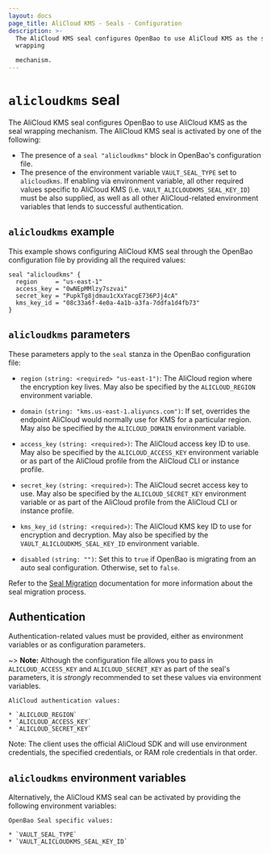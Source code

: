 ```yaml
---
layout: docs
page_title: AliCloud KMS - Seals - Configuration
description: >-
  The AliCloud KMS seal configures OpenBao to use AliCloud KMS as the seal
  wrapping

  mechanism.
---
```


# `alicloudkms` seal

The AliCloud KMS seal configures OpenBao to use AliCloud KMS as the seal wrapping mechanism.
The AliCloud KMS seal is activated by one of the following:

- The presence of a `seal "alicloudkms"` block in OpenBao's configuration file.
- The presence of the environment variable `VAULT_SEAL_TYPE` set to `alicloudkms`. If
  enabling via environment variable, all other required values specific to AliCloud
  KMS (i.e. `VAULT_ALICLOUDKMS_SEAL_KEY_ID`) must be also supplied, as well as all
  other AliCloud-related environment variables that lends to successful
  authentication.

## `alicloudkms` example

This example shows configuring AliCloud KMS seal through the OpenBao configuration file
by providing all the required values:

```hcl
seal "alicloudkms" {
  region     = "us-east-1"
  access_key = "0wNEpMMlzy7szvai"
  secret_key = "PupkTg8jdmau1cXxYacgE736PJj4cA"
  kms_key_id = "08c33a6f-4e0a-4a1b-a3fa-7ddfa1d4fb73"
}
```

## `alicloudkms` parameters

These parameters apply to the `seal` stanza in the OpenBao configuration file:

- `region` `(string: <required> "us-east-1")`: The AliCloud region where the encryption key
  lives. May also be specified by the `ALICLOUD_REGION`
  environment variable.

- `domain` `(string: "kms.us-east-1.aliyuncs.com")`: If set, overrides the endpoint
  AliCloud would normally use for KMS for a particular region. May also be specified
  by the `ALICLOUD_DOMAIN` environment variable.

- `access_key` `(string: <required>)`: The AliCloud access key ID to use. May also be
  specified by the `ALICLOUD_ACCESS_KEY` environment variable or as part of the
  AliCloud profile from the AliCloud CLI or instance profile.

- `secret_key` `(string: <required>)`: The AliCloud secret access key to use. May
  also be specified by the `ALICLOUD_SECRET_KEY` environment variable or as
  part of the AliCloud profile from the AliCloud CLI or instance profile.

- `kms_key_id` `(string: <required>)`: The AliCloud KMS key ID to use for encryption
  and decryption. May also be specified by the `VAULT_ALICLOUDKMS_SEAL_KEY_ID`
  environment variable.

- `disabled` `(string: "")`: Set this to `true` if OpenBao is migrating from an auto seal configuration. Otherwise, set to `false`.

Refer to the [Seal Migration](/vault/docs/concepts/seal#seal-migration) documentation for more information about the seal migration process.

## Authentication

Authentication-related values must be provided, either as environment
variables or as configuration parameters.

~> **Note:** Although the configuration file allows you to pass in
`ALICLOUD_ACCESS_KEY` and `ALICLOUD_SECRET_KEY` as part of the seal's parameters, it
is _strongly_ recommended to set these values via environment variables.

```text
AliCloud authentication values:

* `ALICLOUD_REGION`
* `ALICLOUD_ACCESS_KEY`
* `ALICLOUD_SECRET_KEY`
```

Note: The client uses the official AliCloud SDK and will use environment credentials,
the specified credentials, or RAM role credentials in that order.

## `alicloudkms` environment variables

Alternatively, the AliCloud KMS seal can be activated by providing the following
environment variables:

```text
OpenBao Seal specific values:

* `VAULT_SEAL_TYPE`
* `VAULT_ALICLOUDKMS_SEAL_KEY_ID`
```
